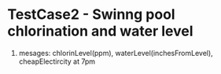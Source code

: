 = TestCase2 - Swinng pool chlorination and water level =

# mesages: chlorinLevel(ppm), waterLevel(inchesFromLevel), cheapElectircity at 7pm
